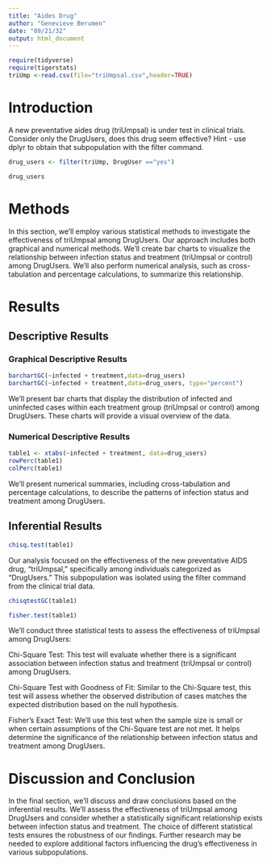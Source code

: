```yaml
---
title: "Aides Drug"
author: "Genevieve Berumen"
date: "09/21/32"
output: html_document
---
```


```r
require(tidyverse)
require(tigerstats)
triUmp <-read.csv(file="triUmpsal.csv",header=TRUE)
```

# Introduction

<!--In this section you explain what you are trying to show.  Where did the data come from?  What is the research or other question you are trying to answer?.  If you skimp in this section expect to be marked down in your grade. Paint a picture of the project a couple of paragraphs is expected!-->

A new  preventative aides drug (triUmpsal) is under test in clinical trials. Consider only the DrugUsers, does this drug seem effective?  Hint - use dplyr to obtain that subpopulation with the filter command. 

```r

drug_users <- filter(triUmp, DrugUser =="yes")

drug_users

```


# Methods

<!--Decide on your methods:  use "variable analysis" or other appropriate descriptors.  Make sure to choose at least one graphical method and at least one numerical method. Discuss what data manipulations may be needed for example subsetting or other binning procedures and what sort of graphical displays and inferential tools will be used!-->


In this section, we'll employ various statistical methods to investigate the effectiveness of triUmpsal among DrugUsers. Our approach includes both graphical and numerical methods. We'll create bar charts to visualize the relationship between infection status and treatment (triUmpsal or control) among DrugUsers. We'll also perform numerical analysis, such as cross-tabulation and percentage calculations, to summarize this relationship.



# Results

<!--Divide this section into two sub-sections:  One for your descriptive  results and one for your inferential results.!-->




## Descriptive Results

### Graphical Descriptive Results

<!--Graphical results here.  Make sure to show your code.  Provide appropriate labels for axes, giving units if possible, and provide a good title for the graph, too.  Use the graphical results to describe the patterns if any that exist in the data as focused toward the research question. Bottom line is to explain the features of the graph that are relevant to conforming or departing to what is expected by your null hypothesis !-->


```r
barchartGC(~infected + treatment,data=drug_users)
barchartGC(~infected + treatment,data=drug_users, type="percent")

```


We'll present bar charts that display the distribution of infected and uninfected cases within each treatment group (triUmpsal or control) among DrugUsers. These charts will provide a visual overview of the data.

### Numerical Descriptive Results

<!--Numerical results go here. Use the numerical results to describe the patterns if any that exist in the data as focused toward the research question!-->


```r
table1 <- xtabs(~infected + treatment, data=drug_users)
rowPerc(table1)
colPerc(table1)
```

We'll present numerical summaries, including cross-tabulation and percentage calculations, to describe the patterns of infection status and treatment among DrugUsers.


## Inferential Results

<!--State hypothesis clearly.  Make sure your discussion of the inferential test covers all the aspects that the test output produces, such as test statistic, p-value etc.  Make a decision about the null hypothesis, explain the assumptions on which the selected test/procedure was based, and why the chosen procedure satisfys the assumptions and is appropriate to answer the research question!-->


```r
chisq.test(table1)
```

Our analysis focused on the effectiveness of the new preventative AIDS drug, "triUmpsal," specifically among individuals categorized as "DrugUsers." This subpopulation was isolated using the filter command from the clinical trial data.


```r
chisqtestGC(table1)
```

```r
fisher.test(table1)
```

We'll conduct three statistical tests to assess the effectiveness of triUmpsal among DrugUsers:

Chi-Square Test: This test will evaluate whether there is a significant association between infection status and treatment (triUmpsal or control) among DrugUsers.

Chi-Square Test with Goodness of Fit: Similar to the Chi-Square test, this test will assess whether the observed distribution of cases matches the expected distribution based on the null hypothesis.

Fisher's Exact Test: We'll use this test when the sample size is small or when certain assumptions of the Chi-Square test are not met. It helps determine the significance of the relationship between infection status and treatment among DrugUsers.

# Discussion and Conclusion

<!--Discussion and conclusion here.  If you found a relationship be sure to consider whether the relationship occurs because one of the variavbles causes the other, or whether they perhasps are related for some other reason.  Watch the chapter 6 videos from the GeorgeTown videos collection.!-->

In the final section, we'll discuss and draw conclusions based on the inferential results. We'll assess the effectiveness of triUmpsal among DrugUsers and consider whether a statistically significant relationship exists between infection status and treatment. The choice of different statistical tests ensures the robustness of our findings. Further research may be needed to explore additional factors influencing the drug's effectiveness in various subpopulations.




